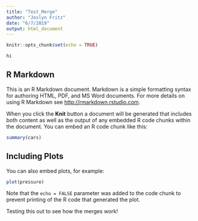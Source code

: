 ```yaml
---
title: "Test_Merge"
author: "Joslyn Fritz"
date: "6/7/2019"
output: html_document
---
```


```r
knitr::opts_chunk$set(echo = TRUE)

hi
```

## R Markdown

This is an R Markdown document. Markdown is a simple formatting syntax for authoring HTML, PDF, and MS Word documents. For more details on using R Markdown see <http://rmarkdown.rstudio.com>.

When you click the **Knit** button a document will be generated that includes both content as well as the output of any embedded R code chunks within the document. You can embed an R code chunk like this:

```r
summary(cars)
```

## Including Plots

You can also embed plots, for example:

```r
plot(pressure)
```

Note that the `echo = FALSE` parameter was added to the code chunk to prevent printing of the R code that generated the plot.


Testing this out to see how the merges work!


